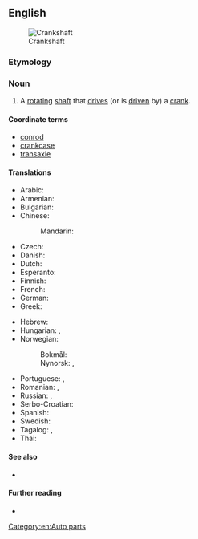 ==English==
[[Image:Cshaft.gif|thumb|Crankshaft]]

===Etymology===
{{compound|lang=en|crank|shaft}}

===Noun===
{{en-noun}}

# A [[rotating]] [[shaft]] that [[drive]]s (or is [[driven]] by) a [[crank]].

====Coordinate terms====
* [[conrod]]
* [[crankcase]]
* [[transaxle]]

====Translations====
{{trans-top|rotating shaft that drives a crank}}
* Arabic: {{t|ar|عَمُود الْمِرْفَق‏|m}}
* Armenian: {{t-needed|hy}}
* Bulgarian: {{t|bg|колянов вал|m}}
* Chinese:
*: Mandarin: {{t-needed|cmn}}
* Czech: {{t|cs|kliková hřídel|f}}
* Danish: {{t|da|krumtapaksel|c}}
* Dutch: {{t-needed|nl}}
* Esperanto: {{t-needed|eo}}
* Finnish: {{t+|fi|kampiakseli}}
* French: {{t+|fr|vilebrequin}}
* German: {{t|de|Kurbelwelle|f}}
* Greek: {{t+|el|στροφαλοφόρος άξονας|m}}
{{trans-mid}}
* Hebrew: {{t|he|גַּל אַרְכֻּבָּה|m|tr=gal arkuba}}
* Hungarian: {{t|hu|főtengely}}, {{t|hu|forgattyústengely}}
* Norwegian:
*: Bokmål: {{t+|nb|veivaksel|m}}
*: Nynorsk: {{t|nn|veivaksel|m}}, {{t|nn|veivaksling|m}}
* Portuguese: {{t+|pt|virabrequim|m}}, {{t|pt|cambota|f}} {{qualifier|of a vehicle}}
* Romanian: {{t|ro|arbore cotit|m}}, {{t+|ro|vilbrochen|n}}
* Russian: {{t+|ru|коле́нчатый вал|m}}, {{t+|ru|коленва́л|m}}
* Serbo-Croatian: {{t|sh|koljeničasta osovina|f}}
* Spanish: {{t|es|cigüeñal}}
* Swedish: {{t|sv|vevaxel|c}}
* Tagalog: {{t|tl|sikaran}}, {{t|tl|tandos-sikaran}}
* Thai: {{t-needed|th}}
{{trans-bottom}}

====See also====
* {{l|en|camshaft}}

====Further reading====
* {{pedialite}}

[[Category:en:Auto parts]]